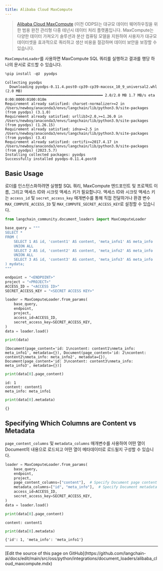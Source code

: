 ```yaml
---
title: Alibaba Cloud MaxCompute
---
```


>[Alibaba Cloud MaxCompute](https://www.alibabacloud.com/product/maxcompute) (이전 ODPS)는 대규모 데이터 웨어하우징을 위한 범용 완전 관리형 다중 테넌시 데이터 처리 플랫폼입니다. MaxCompute는 다양한 데이터 가져오기 솔루션과 분산 컴퓨팅 모델을 지원하여 사용자가 대규모 데이터셋을 효과적으로 쿼리하고 생산 비용을 절감하며 데이터 보안을 보장할 수 있습니다.

`MaxComputeLoader`를 사용하면 MaxCompute SQL 쿼리를 실행하고 결과를 행당 하나의 문서로 로드할 수 있습니다.

```python
%pip install -qU  pyodps
```

```output
Collecting pyodps
  Downloading pyodps-0.11.4.post0-cp39-cp39-macosx_10_9_universal2.whl (2.0 MB)
     ━━━━━━━━━━━━━━━━━━━━━━━━━━━━━━━━━━━━━━━━ 2.0/2.0 MB 1.7 MB/s eta 0:00:0000:0100:010m
Requirement already satisfied: charset-normalizer>=2 in /Users/newboy/anaconda3/envs/langchain/lib/python3.9/site-packages (from pyodps) (3.1.0)
Requirement already satisfied: urllib3<2.0,>=1.26.0 in /Users/newboy/anaconda3/envs/langchain/lib/python3.9/site-packages (from pyodps) (1.26.15)
Requirement already satisfied: idna>=2.5 in /Users/newboy/anaconda3/envs/langchain/lib/python3.9/site-packages (from pyodps) (3.4)
Requirement already satisfied: certifi>=2017.4.17 in /Users/newboy/anaconda3/envs/langchain/lib/python3.9/site-packages (from pyodps) (2023.5.7)
Installing collected packages: pyodps
Successfully installed pyodps-0.11.4.post0
```

## Basic Usage

로더를 인스턴스화하려면 실행할 SQL 쿼리, MaxCompute 엔드포인트 및 프로젝트 이름, 그리고 액세스 ID와 시크릿 액세스 키가 필요합니다. 액세스 ID와 시크릿 액세스 키는 `access_id` 및 `secret_access_key` 매개변수를 통해 직접 전달하거나 환경 변수 `MAX_COMPUTE_ACCESS_ID` 및 `MAX_COMPUTE_SECRET_ACCESS_KEY`로 설정할 수 있습니다.

```python
from langchain_community.document_loaders import MaxComputeLoader
```

```python
base_query = """
SELECT *
FROM (
    SELECT 1 AS id, 'content1' AS content, 'meta_info1' AS meta_info
    UNION ALL
    SELECT 2 AS id, 'content2' AS content, 'meta_info2' AS meta_info
    UNION ALL
    SELECT 3 AS id, 'content3' AS content, 'meta_info3' AS meta_info
) mydata;
"""
```

```python
endpoint = "<ENDPOINT>"
project = "<PROJECT>"
ACCESS_ID = "<ACCESS ID>"
SECRET_ACCESS_KEY = "<SECRET ACCESS KEY>"
```

```python
loader = MaxComputeLoader.from_params(
    base_query,
    endpoint,
    project,
    access_id=ACCESS_ID,
    secret_access_key=SECRET_ACCESS_KEY,
)
data = loader.load()
```

```python
print(data)
```

```output
[Document(page_content='id: 1\ncontent: content1\nmeta_info: meta_info1', metadata={}), Document(page_content='id: 2\ncontent: content2\nmeta_info: meta_info2', metadata={}), Document(page_content='id: 3\ncontent: content3\nmeta_info: meta_info3', metadata={})]
```

```python
print(data[0].page_content)
```

```output
id: 1
content: content1
meta_info: meta_info1
```

```python
print(data[0].metadata)
```

```output
{}
```

## Specifying Which Columns are Content vs Metadata

`page_content_columns` 및 `metadata_columns` 매개변수를 사용하여 어떤 열이 Document의 내용으로 로드되고 어떤 열이 메타데이터로 로드될지 구성할 수 있습니다.

```python
loader = MaxComputeLoader.from_params(
    base_query,
    endpoint,
    project,
    page_content_columns=["content"],  # Specify Document page content
    metadata_columns=["id", "meta_info"],  # Specify Document metadata
    access_id=ACCESS_ID,
    secret_access_key=SECRET_ACCESS_KEY,
)
data = loader.load()
```

```python
print(data[0].page_content)
```

```output
content: content1
```

```python
print(data[0].metadata)
```

```output
{'id': 1, 'meta_info': 'meta_info1'}
```

---

<Callout icon="pen-to-square" iconType="regular">
  [Edit the source of this page on GitHub](https://github.com/langchain-ai/docs/edit/main/src/oss/python/integrations/document_loaders/alibaba_cloud_maxcompute.mdx)
</Callout>
